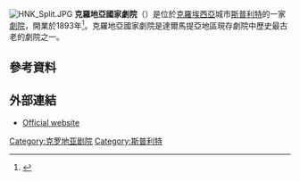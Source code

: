 [[File:HNK_Split.JPG|thumb]]
'''克羅地亞國家劇院'''（{{lang-hr|Hrvatsko narodno kazalište u Splitu}}）是位於[[克羅埃西亞|克羅埃西亞]]城市[[斯普利特|斯普利特]]的一家[[劇院|劇院]]，開業於1893年<ref name="slobodna6">{{cite news|url=http://arhiv.slobodnadalmacija.hr/20040624/feljton01.asp|title=Foyer HNK - koncertni stogodišnjak|last=Kuzmić|first=Nada|date=24 June 2004|work=[[Slobodna_Dalmacija|Slobodna Dalmacija]]|language=hr|accessdate=16 May 2011|archive-date=2012-02-21|archive-url=https://web.archive.org/web/20120221035247/http://arhiv.slobodnadalmacija.hr/20040624/feljton01.asp|dead-url=no}}</ref>。克羅地亞國家劇院是達爾馬提亞地區現存劇院中歷史最古老的劇院之一。
==參考資料==
{{reflist}}
==外部連結==
{{commonscat|Croatian National Theater in Split}}
*[http://www.hnk-split.hr/ Official website] {{Wayback|url=http://www.hnk-split.hr/ |date=20200907030709 }} {{hr icon}}
{{coord|43|30|39|N|16|26|17|E|display=title|type:landmark}}

[[Category:克罗地亚剧院|Category:克罗地亚剧院]]
[[Category:斯普利特|Category:斯普利特]]
